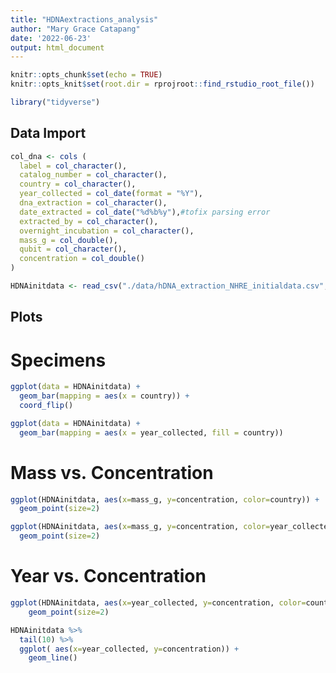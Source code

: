 ```yaml
---
title: "HDNAextractions_analysis"
author: "Mary Grace Catapang"
date: '2022-06-23'
output: html_document
---
```


```r
knitr::opts_chunk$set(echo = TRUE)
knitr::opts_knit$set(root.dir = rprojroot::find_rstudio_root_file())
```

```r
library("tidyverse")
```

## Data Import
```r
col_dna <- cols (
  label = col_character(),
  catalog_number = col_character(),
  country = col_character(),
  year_collected = col_date(format = "%Y"),
  dna_extraction = col_character(),
  date_extracted = col_date("%d%b%y"),#tofix parsing error
  extracted_by = col_character(),
  overnight_incubation = col_character(),
  mass_g = col_double(),
  qubit = col_character(),
  concentration = col_double()
)
```

```r
HDNAinitdata <- read_csv("./data/hDNA_extraction_NHRE_initialdata.csv", col_types = col_dna)
```

## Plots

# Specimens

```r
ggplot(data = HDNAinitdata) + 
  geom_bar(mapping = aes(x = country)) +
  coord_flip()
```
```r
ggplot(data = HDNAinitdata) + 
  geom_bar(mapping = aes(x = year_collected, fill = country))
```

# Mass vs. Concentration 
```r
ggplot(HDNAinitdata, aes(x=mass_g, y=concentration, color=country)) +
  geom_point(size=2)
```
```r
ggplot(HDNAinitdata, aes(x=mass_g, y=concentration, color=year_collected)) +
  geom_point(size=2)
```

# Year vs. Concentration
```r
ggplot(HDNAinitdata, aes(x=year_collected, y=concentration, color=country)) + 
    geom_point(size=2)
```

```r
HDNAinitdata %>%
  tail(10) %>%
  ggplot( aes(x=year_collected, y=concentration)) +
    geom_line()
```